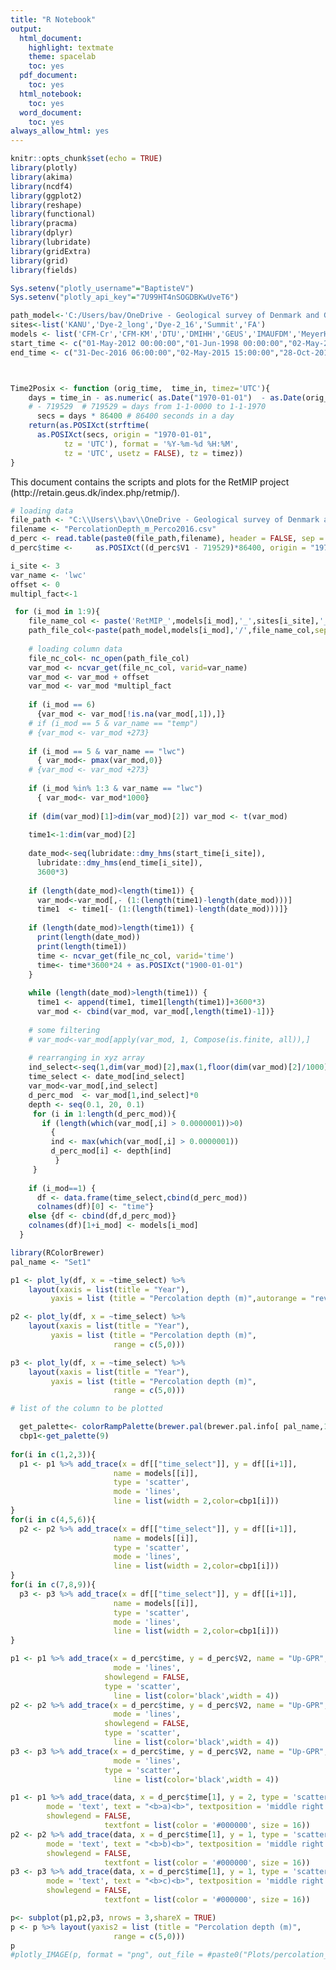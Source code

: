 ```yaml
---
title: "R Notebook"
output:
  html_document:
    highlight: textmate
    theme: spacelab
    toc: yes
  pdf_document:
    toc: yes
  html_notebook:
    toc: yes
  word_document:
    toc: yes
always_allow_html: yes
---
```


```r
knitr::opts_chunk$set(echo = TRUE)
library(plotly)
library(akima)
library(ncdf4)
library(ggplot2)
library(reshape)
library(functional)
library(pracma)
library(dplyr)
library(lubridate)
library(gridExtra)
library(grid)
library(fields)

Sys.setenv("plotly_username"="BaptisteV")
Sys.setenv("plotly_api_key"="7U99HT4nSOGDBKwUveT6")

path_model<-'C:/Users/bav/OneDrive - Geological survey of Denmark and Greenland/Data/RetMIP/Model outputs/'
sites<-list('KANU','Dye-2_long','Dye-2_16','Summit','FA')
models <- list('CFM-Cr','CFM-KM','DTU','DMIHH','GEUS','IMAUFDM','MeyerHewitt','UppsalaUniBucket','UppsalaUniDeepPerc')
start_time <- c("01-May-2012 00:00:00","01-Jun-1998 00:00:00","02-May-2016 00:00:00","02-Jul-2000 00:00:00","12-Apr-2014 00:00:00")
end_time <- c("31-Dec-2016 06:00:00","02-May-2015 15:00:00","28-Oct-2016 09:00:00","08-Mar-2015 12:00:00","02-Dec-2014 21:00:00")



Time2Posix <- function (orig_time,  time_in, timez='UTC'){
  	days = time_in - as.numeric( as.Date("1970-01-01")  - as.Date(orig_time))
  	# - 719529 	# 719529 = days from 1-1-0000 to 1-1-1970
	  secs = days * 86400 # 86400 seconds in a day
	return(as.POSIXct(strftime(
	  as.POSIXct(secs, origin = "1970-01-01", 
			tz = 'UTC'), format = '%Y-%m-%d %H:%M', 
			tz = 'UTC', usetz = FALSE), tz = timez))
}

```

This document contains the scripts and plots for the RetMIP project (http://retain.geus.dk/index.php/retmip/).

```r
# loading data
file_path <- "C:\\Users\\bav\\OneDrive - Geological survey of Denmark and Greenland\\Data\\RetMIP\\Validation datasets\\UpGPR_Dye2_Heilig\\"
filename <- "PercolationDepth_m_Perco2016.csv"
d_perc <- read.table(paste0(file_path,filename), header = FALSE, sep = ",", dec = ".")
d_perc$time <-     as.POSIXct((d_perc$V1 - 719529)*86400, origin = "1970-01-01", tz = "UTC")

i_site <- 3
var_name <- 'lwc'
offset <- 0
multipl_fact<-1

 for (i_mod in 1:9){
    file_name_col <- paste('RetMIP_',models[i_mod],'_',sites[i_site],'_3hourly_columns.nc',sep = "")
    path_file_col<-paste(path_model,models[i_mod],'/',file_name_col,sep = "")
    
    # loading column data
    file_nc_col<- nc_open(path_file_col)
    var_mod <- ncvar_get(file_nc_col, varid=var_name)
    var_mod <- var_mod + offset
    var_mod <- var_mod *multipl_fact
    
    if (i_mod == 6)
      {var_mod <- var_mod[!is.na(var_mod[,1]),]}
    # if (i_mod == 5 & var_name == "temp")
    # {var_mod <- var_mod +273}
    
    if (i_mod == 5 & var_name == "lwc")
      { var_mod<- pmax(var_mod,0)}
    # {var_mod <- var_mod +273}
    
    if (i_mod %in% 1:3 & var_name == "lwc")
      { var_mod<- var_mod*1000}
    
    if (dim(var_mod)[1]>dim(var_mod)[2]) var_mod <- t(var_mod)
    
    time1<-1:dim(var_mod)[2]
    
    date_mod<-seq(lubridate::dmy_hms(start_time[i_site]),
      lubridate::dmy_hms(end_time[i_site]),
      3600*3)
    
    if (length(date_mod)<length(time1)) {
      var_mod<-var_mod[,- (1:(length(time1)-length(date_mod)))]
      time1  <- time1[- (1:(length(time1)-length(date_mod)))]}
    
    if (length(date_mod)>length(time1)) {
      print(length(date_mod))
      print(length(time1))
      time <- ncvar_get(file_nc_col, varid='time')
      time<- time*3600*24 + as.POSIXct("1900-01-01")
    }
    
    while (length(date_mod)>length(time1)) {
      time1 <- append(time1, time1[length(time1)]+3600*3)
      var_mod <- cbind(var_mod, var_mod[,length(time1)-1])}
    
    # some filtering
    # var_mod<-var_mod[apply(var_mod, 1, Compose(is.finite, all)),]
    
    # rearranging in xyz array
    ind_select<-seq(1,dim(var_mod)[2],max(1,floor(dim(var_mod)[2]/1000)))
    time_select <- date_mod[ind_select]
    var_mod<-var_mod[,ind_select]
    d_perc_mod  <- var_mod[1,ind_select]*0
    depth <- seq(0.1, 20, 0.1)
     for (i in 1:length(d_perc_mod)){
       if (length(which(var_mod[,i] > 0.0000001))>0)
         {
         ind <- max(which(var_mod[,i] > 0.0000001))
         d_perc_mod[i] <- depth[ind]
          }
     }
       
    if (i_mod==1) {
      df <- data.frame(time_select,cbind(d_perc_mod))
      colnames(df)[0] <- "time"} 
    else {df <- cbind(df,d_perc_mod)}
    colnames(df)[1+i_mod] <- models[i_mod]
  }

```


``` r
library(RColorBrewer)
pal_name <- "Set1"

p1 <- plot_ly(df, x = ~time_select) %>%
    layout(xaxis = list(title = "Year"),
         yaxis = list (title = "Percolation depth (m)",autorange = "reversed"))

p2 <- plot_ly(df, x = ~time_select) %>%
    layout(xaxis = list(title = "Year"),
         yaxis = list (title = "Percolation depth (m)",
                       range = c(5,0)))

p3 <- plot_ly(df, x = ~time_select) %>%
    layout(xaxis = list(title = "Year"),
         yaxis = list (title = "Percolation depth (m)",
                       range = c(5,0)))

# list of the column to be plotted

  get_palette<- colorRampPalette(brewer.pal(brewer.pal.info[ pal_name,1], pal_name))
  cbp1<-get_palette(9)
  
for(i in c(1,2,3)){
  p1 <- p1 %>% add_trace(x = df[["time_select"]], y = df[[i+1]], 
                       name = models[[i]],
                       type = 'scatter',
                       mode = 'lines',
                       line = list(width = 2,color=cbp1[i]))
}
for(i in c(4,5,6)){
  p2 <- p2 %>% add_trace(x = df[["time_select"]], y = df[[i+1]], 
                       name = models[[i]],
                       type = 'scatter',
                       mode = 'lines',
                       line = list(width = 2,color=cbp1[i]))
}
for(i in c(7,8,9)){
  p3 <- p3 %>% add_trace(x = df[["time_select"]], y = df[[i+1]], 
                       name = models[[i]],
                       type = 'scatter',
                       mode = 'lines',
                       line = list(width = 2,color=cbp1[i]))
}

p1 <- p1 %>% add_trace(x = d_perc$time, y = d_perc$V2, name = "Up-GPR",
                       mode = 'lines',
                     showlegend = FALSE,
                     type = 'scatter',
                       line = list(color='black',width = 4))
p2 <- p2 %>% add_trace(x = d_perc$time, y = d_perc$V2, name = "Up-GPR",
                       mode = 'lines',   
                     showlegend = FALSE,
                     type = 'scatter',
                       line = list(color='black',width = 4))
p3 <- p3 %>% add_trace(x = d_perc$time, y = d_perc$V2, name = "Up-GPR",
                       mode = 'lines',   
                     type = 'scatter',
                       line = list(color='black',width = 4))

p1 <- p1 %>% add_trace(data, x = d_perc$time[1], y = 2, type = 'scatter',
        mode = 'text', text = "<b>a)<b>", textposition = 'middle right',
        showlegend = FALSE,
                     textfont = list(color = '#000000', size = 16)) 
p2 <- p2 %>% add_trace(data, x = d_perc$time[1], y = 1, type = 'scatter',
        mode = 'text', text = "<b>b)<b>", textposition = 'middle right',
        showlegend = FALSE,
                     textfont = list(color = '#000000', size = 16)) 
p3 <- p3 %>% add_trace(data, x = d_perc$time[1], y = 1, type = 'scatter',
        mode = 'text', text = "<b>c)<b>", textposition = 'middle right',
        showlegend = FALSE,
                     textfont = list(color = '#000000', size = 16)) 

p<- subplot(p1,p2,p3, nrows = 3,shareX = TRUE)
p <- p %>% layout(yaxis2 = list (title = "Percolation depth (m)",
                       range = c(5,0)))
p
#plotly_IMAGE(p, format = "png", out_file = #paste0("Plots/percolation_depth_val.png"),width = 600, height = 400,scale=10)

```